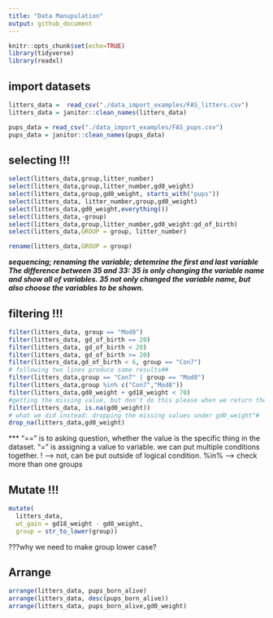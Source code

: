 ```yaml
---
title: "Data Manupulation"
output: github_document 
---
```


```r
knitr::opts_chunk$set(echo=TRUE)
library(tidyverse)
library(readxl)

``` 

## import datasets
```r
litters_data =  read_csv("./data_import_examples/FAS_litters.csv")
litters_data = janitor::clean_names(litters_data)

pups_data = read_csv("./data_import_examples/FAS_pups.csv")
pups_data = janitor::clean_names(pups_data)

```

## selecting !!! 

```r
select(litters_data,group,litter_number)
select(litters_data,group,litter_number,gd0_weight)
select(litters_data,group,gd0_weight, starts_with("pups"))
select(litters_data, litter_number,group,gd0_weight)
select(litters_data,gd0_weight,everything())
select(litters_data,-group)
select(litters_data,group,litter_number,gd0_weight:gd_of_birth)
select(litters_data,GROUP = group, litter_number)

rename(litters_data,GROUP = group)
```

***sequencing; renaming the variable; detemrine the first and last variable
The difference between 35 and 33: 35 is only changing the variable name and show all of variables. 35 not only changed the variable name, but also choose the variables to be shown. ***

## filtering !!!
```r
filter(litters_data, group == "Mod8")
filter(litters_data, gd_of_birth == 20)
filter(litters_data, gd_of_birth < 20)
filter(litters_data, gd_of_birth >= 20)
filter(litters_data,gd_of_birth < 6, group == "Con7")
# following two lines produce same results##
filter(litters_data,group == "Con7" | group == "Mod8")
filter(litters_data,group %in% c("Con7","Mod8"))
filter(litters_data,gd0_weight + gd18_weight < 70)
#getting the missing value, but don't do this please when we return the dataset, they only have missing values.#
filter(litters_data, is.na(gd0_weight))
# what we did instead: dropping the missing values under gd0_weight"# 
drop_na(litters_data,gd0_weight)

```
*** "==" is to asking question, whether the value is the specific thing in the dataset.
"=" is assigning a value to variable.
we can put multiple conditions together. 
! --> not, can be put outside of logical condition. 
%in% --> check more than one groups

## Mutate !!!
```r
mutate(
  litters_data,
  wt_gain = gd18_weight - gd0_weight,
  group = str_to_lower(group))
```
???why we need to make group lower case? 

## Arrange 
```r
arrange(litters_data, pups_born_alive)
arrange(litters_data, desc(pups_born_alive))
arrange(litters_data, pups_born_alive,gd0_weight)
```








